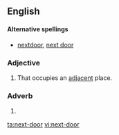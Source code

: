 ==English==

====Alternative spellings====
{{rfc-level|Alternative spellings at L4+ not in L3 POS section}}
* [[nextdoor]], [[next door]]

===Adjective===
{{en-adj|-|pos=[[next]]-[[door]]}}

# That occupies an [[adjacent]] place.

===Adverb===
{{en-adv|-|pos=[[next]]-[[door]]}}

# {{alternative spelling of|[[next door]]}}

[[ta:next-door]]
[[vi:next-door]]
